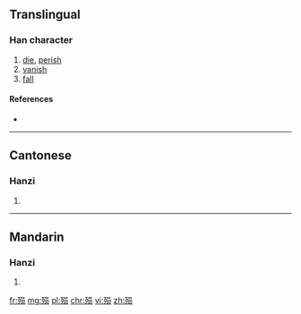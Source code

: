 {{also|殞|隕}}
==Translingual==

===Han character===
{{Han char|rn=78|rad=歹|as=07|sn=11|four=|canj=一弓口月人 (MNRBO)}}

# [[die]], [[perish]]
# [[vanish]]
# [[fall]]

====References====
* {{Han ref|kx=0581.131|hdz=21387.150|uh=6B92|ud=27538}}

----

==Cantonese==

===Hanzi===
{{yue-hanzi|jyut=|y=wan5|tra=殞}}

# {{defn|lang=yue|sort=歹07}}

----

==Mandarin==

===Hanzi===
{{cmn-hanzi|tra=殞|pin=[[shì]] ([[shi4]]), [[yǔn]] ([[yun3]])|wg=shih<sup>4</sup>, yün<sup>3</sup>}}

# {{defn|lang=cmn|sort=歹07}}

[[fr:殒]]
[[mg:殒]]
[[pl:殒]]
[[chr:殒]]
[[vi:殒]]
[[zh:殒]]